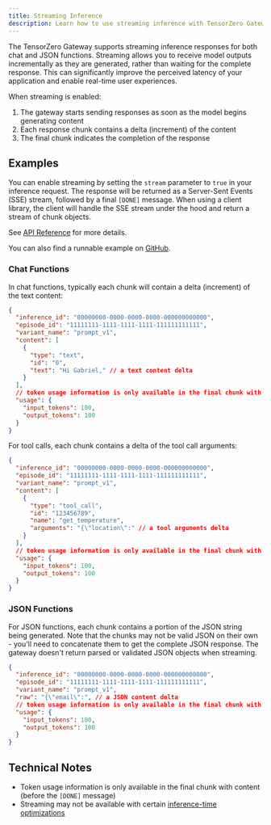 ```yaml
---
title: Streaming Inference
description: Learn how to use streaming inference with TensorZero Gateway.
---
```


The TensorZero Gateway supports streaming inference responses for both chat and JSON functions.
Streaming allows you to receive model outputs incrementally as they are generated, rather than waiting for the complete response.
This can significantly improve the perceived latency of your application and enable real-time user experiences.

When streaming is enabled:

1. The gateway starts sending responses as soon as the model begins generating content
2. Each response chunk contains a delta (increment) of the content
3. The final chunk indicates the completion of the response

## Examples

You can enable streaming by setting the `stream` parameter to `true` in your inference request.
The response will be returned as a Server-Sent Events (SSE) stream, followed by a final `[DONE]` message.
When using a client library, the client will handle the SSE stream under the hood and return a stream of chunk objects.

See [API Reference](/gateway/api-reference/inference/) for more details.

<Tip>

You can also find a runnable example on [GitHub](https://github.com/tensorzero/tensorzero/tree/main/examples/guides/streaming-inference).

</Tip>

### Chat Functions

In chat functions, typically each chunk will contain a delta (increment) of the text content:

```json
{
  "inference_id": "00000000-0000-0000-0000-000000000000",
  "episode_id": "11111111-1111-1111-1111-111111111111",
  "variant_name": "prompt_v1",
  "content": [
    {
      "type": "text",
      "id": "0",
      "text": "Hi Gabriel," // a text content delta
    }
  ],
  // token usage information is only available in the final chunk with content (before the [DONE] message)
  "usage": {
    "input_tokens": 100,
    "output_tokens": 100
  }
}
```

For tool calls, each chunk contains a delta of the tool call arguments:

```json
{
  "inference_id": "00000000-0000-0000-0000-000000000000",
  "episode_id": "11111111-1111-1111-1111-111111111111",
  "variant_name": "prompt_v1",
  "content": [
    {
      "type": "tool_call",
      "id": "123456789",
      "name": "get_temperature",
      "arguments": "{\"location\":" // a tool arguments delta
    }
  ],
  // token usage information is only available in the final chunk with content (before the [DONE] message)
  "usage": {
    "input_tokens": 100,
    "output_tokens": 100
  }
}
```

### JSON Functions

For JSON functions, each chunk contains a portion of the JSON string being generated.
Note that the chunks may not be valid JSON on their own - you'll need to concatenate them to get the complete JSON response.
The gateway doesn't return parsed or validated JSON objects when streaming.

```json
{
  "inference_id": "00000000-0000-0000-0000-000000000000",
  "episode_id": "11111111-1111-1111-1111-111111111111",
  "variant_name": "prompt_v1",
  "raw": "{\"email\":", // a JSON content delta
  // token usage information is only available in the final chunk with content (before the [DONE] message)
  "usage": {
    "input_tokens": 100,
    "output_tokens": 100
  }
}
```

## Technical Notes

- Token usage information is only available in the final chunk with content (before the `[DONE]` message)
- Streaming may not be available with certain [inference-time optimizations](/gateway/guides/inference-time-optimizations/)
